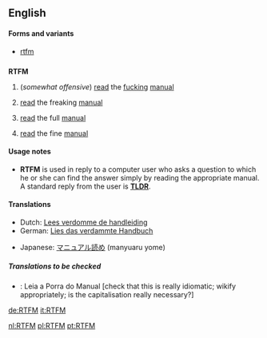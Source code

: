 ==English==

====Forms and variants====
*[[rtfm]]

==={{initialism}}===
'''RTFM'''

#{{internet}} (''somewhat offensive'') [[read]] the [[fucking]] [[manual]]
#{{internet}} [[read]] the freaking [[manual]]
#{{internet}} [[read]] the full [[manual]]
#{{internet}} [[read]] the fine [[manual]]

====Usage notes====
*'''RTFM''' is used in reply to a computer user who asks a question to which he or she can find the answer simply by reading the appropriate manual.  A standard reply from the user is '''[[TLDR]]'''.

====Translations====
<!--Note: Provide ABBREVIATIONS where these exist and ensure translations are IDIOMATIC-->
{{top}}
*Dutch: [[Lees verdomme de handleiding]]
*German: [[Lies das verdammte Handbuch]]
{{mid}}
*Japanese: [[マニュアル読め]] (manyuaru yome)
{{bottom}}

=====Translations to be checked=====
<!--Remove this section once all of the translations below have been moved into the tables above.-->
{{checktrans}}
*{{ttbc|Portuguese}}: Leia a Porra do Manual [check that this is really idiomatic; wikify appropriately; is the capitalisation really necessary?]

[[de:RTFM]]
[[it:RTFM]]

[[nl:RTFM]]
[[pl:RTFM]]
[[pt:RTFM]]
